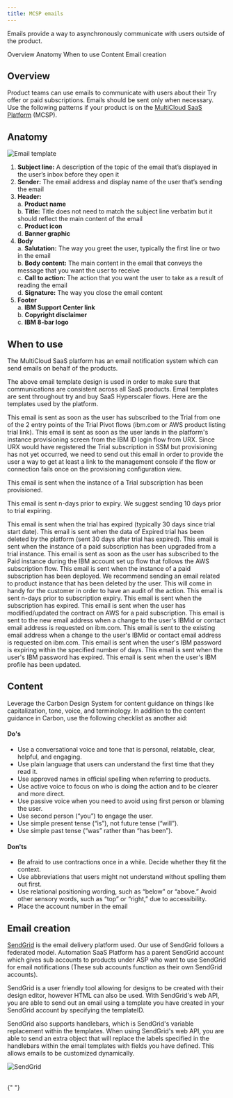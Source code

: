 ```yaml
---
title: MCSP emails
---
```



<PageDescription>

Emails provide a way to asynchronously communicate with users outside of the product.

</PageDescription>

<AnchorLinks>
  <AnchorLink>Overview</AnchorLink>
  <AnchorLink>Anatomy</AnchorLink>
  <AnchorLink>When to use</AnchorLink>
  <AnchorLink>Content</AnchorLink>
  <AnchorLink>Email creation</AnchorLink>
</AnchorLinks>

## Overview

Product teams can use emails to communicate with users about their Try offer or paid subscriptions. Emails should be sent only when necessary. Use the following patterns if your product is on the [MultiCloud SaaS Platform](https://w3.ibm.com/w3publisher/multicloud-saas-platform) (MCSP).

## Anatomy

<Row>
<Column colMd={4} colLg={8}>

![Email template](images/mcsp-emails/emailAnatomy.png)

</Column>
</Row>

1. **Subject line:** A description of the topic of the email that’s displayed in the user’s inbox before they open it
2. **Sender:** The email address and display name of the user that’s sending the email
3. **Header:** <br />
   a. **Product name** <br />
   b. **Title:** Title does not need to match the subject line verbatim but it should reflect the main content of the email <br />
   c. **Product icon** <br />
   d. **Banner graphic** <br />
4. **Body** <br />
   a. **Salutation:** The way you greet the user, typically the first line or two in the email <br />
   b. **Body content:** The main content in the email that conveys the message that you want the user to receive <br />
   c. **Call to action:** The action that you want the user to take as a result of reading the email <br />
   d. **Signature:** The way you close the email content <br />
5. **Footer** <br />
   a. **IBM Support Center link** <br />
   b. **Copyright disclaimer** <br />
   c. **IBM 8-bar logo**

## When to use

The MultiCloud SaaS platform has an email notification system which can send emails on behalf of the products.

The above email template design is used in order to make sure that communications are consistent across all SaaS products. Email templates are sent throughout try and buy SaaS Hyperscaler flows. Here are the templates used by the platform.

<Accordion>
  <AccordionItem title="Trial email - Trial has begun">This email is sent as soon as the user has subscribed to the Trial from one of the 2 entry points of the Trial Pivot flows (ibm.com or AWS product listing trial link). This email is sent as soon as the user lands in the platform's instance provisioning screen from the IBM ID login flow from URX.
Since URX would have registered the Trial subscription in SSM but provisioning has not yet occurred, we need to send out this email in order to provide the user a way to get at least a link to the management console if the flow or connection fails once on the provisioning configuration view.
<Row>

</Row> </AccordionItem>
  <AccordionItem title="Trial email - Welcome to your trial">This email is sent when the instance of a Trial subscription has been provisioned.

<Row>

</Row> </AccordionItem>
  <AccordionItem title="Trial email - Your trial ends in n-days">This email is sent n-days prior to expiry. We suggest sending 10 days prior to trial expiring.

<Row>

</Row>
  </AccordionItem>
  <AccordionItem title="Trial email - Your trial has expired">This email is sent when the trial has expired (typically 30 days since trial start date).

<Row>

</Row>
  </AccordionItem>
  <AccordionItem title="Trial email - Your trial data is deleted">This email is sent when the data of Expired trial has been deleted by the platform (sent 30 days after trial has expired).

<Row>

</Row>
  </AccordionItem>
  <AccordionItem title="Trial email - Thank you for upgrading">This email is sent when the instance of a paid subscription has been upgraded from a trial instance.

<Row>

</Row>
  </AccordionItem>
  <AccordionItem title="Subscription email - Thank you for purchasing">This email is sent as soon as the user has subscribed to the Paid instance during the IBM account set up flow that follows the AWS subscription flow.

<Row>

</Row>
  </AccordionItem>
  <AccordionItem title="Subscription email - Welcome to your instance">This email is sent when the instance of a paid subscription has been deployed.

<Row>

</Row>
  </AccordionItem>
  <AccordionItem title="Subscription email - You've deleted an instance">We recommend sending an email related to product instance that has been deleted by the user. This will come in handy for the customer in order to have an audit of the action.

<Row>

</Row>
  </AccordionItem>
  <AccordionItem title="Subscription email - Your subscription will expire soon">This email is sent n-days prior to subscription expiry.

<Row>

</Row>
  </AccordionItem>
  <AccordionItem title="Subscription email - Your subscription has expired">This email is sent when the subscription has expired.

<Row>

</Row>
  </AccordionItem>
  <AccordionItem title="Subscription email - You've updated your subscription">This email is sent when the user has modified/updated the contract on AWS for a paid subscription.

<Row>

</Row>
  </AccordionItem>
  <AccordionItem title="Profile email - Verify your IBM email change request">This email is sent to the new email address when a change to the user's IBMid or contact email address is requested on ibm.com.

<Row>

</Row>
  </AccordionItem>
  <AccordionItem title="Profile email - Your IBM email change">This email is sent to the existing email address when a change to the user's IBMid or contact email address is requested on ibm.com.

<Row>

</Row>
  </AccordionItem>
  <AccordionItem title="Profile password - Your IBM password is expiring">This email is sent when the user's IBM password is expiring within the specified number of days.

<Row>

</Row>
  </AccordionItem>
  <AccordionItem title="Profile password - Your IBM password has expired">This email is sent when the user's IBM password has expired.

<Row>

</Row>
  </AccordionItem>
  <AccordionItem title="User profile - Your IBM profile has been updated">This email is sent when the user's IBM profile has been updated.

<Row>

</Row>
  </AccordionItem>
</Accordion>

## Content

Leverage the Carbon Design System for content guidance on things like capitalization, tone, voice, and terminology. In addition to the content guidance in Carbon, use the following checklist as another aid:

#### Do's 

- Use a conversational voice and tone that is personal, relatable, clear, helpful, and engaging.
- Use plain language that users can understand the first time that they read it.
- Use approved names in official spelling when referring to products.
- Use active voice to focus on who is doing the action and to be clearer and more direct.
- Use passive voice when you need to avoid using first person or blaming the user.
- Use second person (“you”) to engage the user.
- Use simple present tense (“is”), not future tense (“will”).
- Use simple past tense (“was” rather than “has been”).

#### Don'ts

- Be afraid to use contractions once in a while. Decide whether they fit the context.
- Use abbreviations that users might not understand without spelling them out first.
- Use relational positioning wording, such as “below” or “above.” Avoid other sensory words, such as “top” or “right,” due to accessibility.
- Place the account number in the email

## Email creation

[SendGrid](https://sendgrid.com/) is the email delivery platform used. Our use of SendGrid follows a federated model. Automation SaaS Platform has a parent SendGrid account which gives sub accounts to products under ASP who want to use SendGrid for email notifications (These sub accounts function as their own SendGrid accounts).

SendGrid is a user friendly tool allowing for designs to be created with their design editor, however HTML can also be used. With SendGrid's web API, you are able to send out an email using a template you have created in your SendGrid account by specifying the templateID.

SendGrid also supports handlebars, which is SendGrid's variable replacement within the templates. When using SendGrid's web API, you are able to send an extra object that will replace the labels specified in the handlebars within the email templates with fields you have defined. This allows emails to be customized dynamically.

<Row>
<Column colMd={8} colLg={8}>

![SendGrid](images/mcsp-emails/sendGrid.png)

</Column>
</Row>

<br />

<CardGroup>
  <MiniCard
    title="Figma template"
    href="https://www.figma.com/file/SlZ7TK2mTzNLIHZB2dGXRF/MCSP-Onboarding-Design-Guide?node-id=2032-429768&t=UwSHXaeG1gmo19f5-0"
    actionIcon="launch"
  ></MiniCard>
</CardGroup>{" "}
